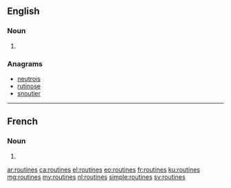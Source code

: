 ==English==

===Noun===
{{head|en|noun plural form}}

# {{plural of|routine|lang=en}}

===Anagrams===
* [[neutrois#English|neutrois]]
* [[rutinose#English|rutinose]]
* [[snoutier#English|snoutier]]

----

==French==

===Noun===
{{head|fr|noun plural form|cat2= terms with incomplete gender}}

# {{plural of|routine|lang=fr}}

[[ar:routines]]
[[ca:routines]]
[[el:routines]]
[[eo:routines]]
[[fr:routines]]
[[ku:routines]]
[[mg:routines]]
[[my:routines]]
[[nl:routines]]
[[simple:routines]]
[[sv:routines]]
